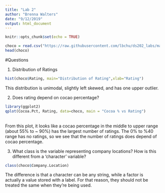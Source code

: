 ```yaml
---
title: "Lab 2"
author: "Brenna Walters"
date: "9/12/2019"
output: html_document
---
```


```r
knitr::opts_chunk$set(echo = TRUE)
```

```r
choco = read.csv("https://raw.githubusercontent.com/lbchu/ds202_labs/master/choco.csv")
head(choco)
```

#Questions

1. Distribution of Ratings
```r
hist(choco$Rating, main="Distribution of Rating",xlab="Rating")
```
This distribution is unimodal, slightly left skewed, and has one upper outlier.\

2. Does rating depend on cocao percentage?
```r
library(ggplot2)
qplot(Cocoa.Pct, Rating, data=choco, main = "Cocoa % vs Rating")
```
\
From this plot, it looks like a cocao percentage in the middle to upper range (about 55% to ~ 90%) has the largest number of ratings. The 0% to %40 range has no ratings, so we see that the number of ratings does depend of cocao percentage.\

3. What class is the variable representing company locations? How is this different from a 'character' variable?\
```r
class(choco$Company.Location)
```
The difference is that a character can be any string, while a factor is actually a value stored with a label. For that reason, they should not be treated the same when they're being used.\


